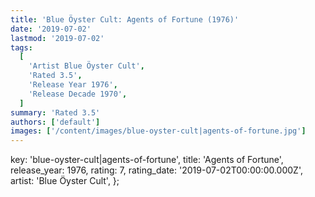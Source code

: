 ```yaml
---
title: 'Blue Öyster Cult: Agents of Fortune (1976)'
date: '2019-07-02'
lastmod: '2019-07-02'
tags:
  [
    'Artist Blue Öyster Cult',
    'Rated 3.5',
    'Release Year 1976',
    'Release Decade 1970',
  ]
summary: 'Rated 3.5'
authors: ['default']
images: ['/content/images/blue-oyster-cult|agents-of-fortune.jpg']
---
```


  key: 'blue-oyster-cult|agents-of-fortune',
  title: 'Agents of Fortune',
  release_year: 1976,
  rating: 7,
  rating_date: '2019-07-02T00:00:00.000Z',
  artist: 'Blue Öyster Cult',
};

<MusicRating data={data} />
